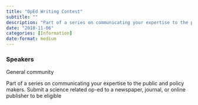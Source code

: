 ```yaml
---
title: "OpEd Writing Contest"
subtitle: ""
description: "Part of a series on communicating your expertise to the public and policy makers. "
date: "2018-11-06"
categories: [Information]
date-format: medium 
---
```


### Speakers  
General community

Part of a series on communicating your expertise to the public and policy makers. Submit a science related op-ed to a newspaper, journal, or online publisher to be eligible

